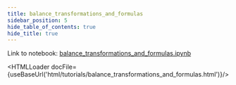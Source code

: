 ```yaml
---
title: balance_transformations_and_formulas
sidebar_position: 5
hide_table_of_contents: true
hide_title: true
---
```



Link to notebook: [balance_transformations_and_formulas.ipynb](https://github.com/facebookresearch/balance/blob/main/tutorials/balance_transformations_and_formulas.ipynb)

<HTMLLoader docFile={useBaseUrl('html/tutorials/balance_transformations_and_formulas.html')}/>
